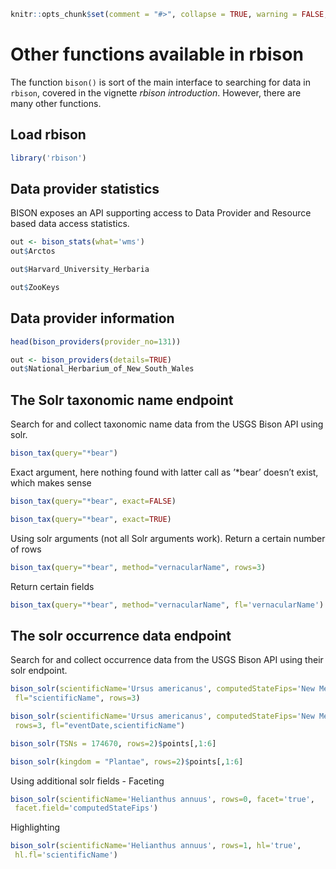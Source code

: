 <!--
%\VignetteEngine{knitr}
%\VignetteIndexEntry{Other functions}
-->

```r
knitr::opts_chunk$set(comment = "#>", collapse = TRUE, warning = FALSE, message = FALSE)
```

Other functions available in rbison
======

The function `bison()` is sort of the main interface to searching for data in `rbison`, covered in the vignette _rbison introduction_. However, there are many other functions.


## Load rbison

```r
library('rbison')
```

## Data provider statistics

BISON exposes an API supporting access to Data Provider and Resource based data access statistics.

```r
out <- bison_stats(what='wms')
out$Arctos
```

```r
out$Harvard_University_Herbaria
```

```r
out$ZooKeys
```

## Data provider information

```r
head(bison_providers(provider_no=131))
```

```r
out <- bison_providers(details=TRUE)
out$National_Herbarium_of_New_South_Wales
```

## The Solr taxonomic name endpoint

Search for and collect taxonomic name data from the USGS Bison API using solr.

```r
bison_tax(query="*bear")
```

Exact argument, here nothing found with latter call as '*bear' doesn't exist, which makes sense

```r
bison_tax(query="*bear", exact=FALSE)
```

```r
bison_tax(query="*bear", exact=TRUE)
```

Using solr arguments (not all Solr arguments work). Return a certain number of rows

```r
bison_tax(query="*bear", method="vernacularName", rows=3)
```

Return certain fields

```r
bison_tax(query="*bear", method="vernacularName", fl='vernacularName')
```

## The solr occurrence data endpoint

Search for and collect occurrence data from the USGS Bison API using their solr endpoint.

```r
bison_solr(scientificName='Ursus americanus', computedStateFips='New Mexico',
 fl="scientificName", rows=3)
```

```r
bison_solr(scientificName='Ursus americanus', computedStateFips='New Mexico',
 rows=3, fl="eventDate,scientificName")
```

```r
bison_solr(TSNs = 174670, rows=2)$points[,1:6]
```

```r
bison_solr(kingdom = "Plantae", rows=2)$points[,1:6]
```

Using additional solr fields - Faceting

```r
bison_solr(scientificName='Helianthus annuus', rows=0, facet='true',
 facet.field='computedStateFips')
```

Highlighting

```r
bison_solr(scientificName='Helianthus annuus', rows=1, hl='true',
 hl.fl='scientificName')
```
